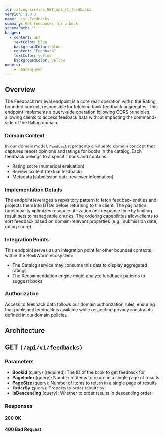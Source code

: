 ```yaml
---
id: rating-service_GET_api_v1_feedbacks
version: 1.0.0
name: List Feedbacks
summary: Get feedbacks for a book
schemaPath: ""
badges:
  - content: GET
    textColor: blue
    backgroundColor: blue
  - content: "Feedback"
    textColor: yellow
    backgroundColor: yellow
owners:
    - nhanxnguyen
---
```


## Overview

The Feedback retrieval endpoint is a core read operation within the Rating bounded context, responsible for fetching book feedback aggregates. This endpoint implements a query-side operation following CQRS principles, allowing clients to access feedback data without impacting the command-side of the Rating domain.

### Domain Context

In our domain model, `Feedback` represents a valuable domain concept that captures reader opinions and ratings for books in the catalog. Each feedback belongs to a specific book and contains:

- Rating score (numerical evaluation)
- Review content (textual feedback)
- Metadata (submission date, reviewer information)

### Implementation Details

The endpoint leverages a repository pattern to fetch feedback entities and projects them into DTOs before returning to the client. The pagination functionality optimizes resource utilization and response time by limiting result sets to manageable chunks. The ordering capabilities allow clients to sort feedback based on domain-relevant properties (e.g., submission date, rating score).

### Integration Points

This endpoint serves as an integration point for other bounded contexts within the BookWorm ecosystem:

- The Catalog service may consume this data to display aggregated ratings
- The Recommendation engine might analyze feedback patterns to suggest books

### Authorization

Access to feedback data follows our domain authorization rules, ensuring that published feedback is available while respecting privacy constraints defined in our domain policies.

## Architecture

<NodeGraph />

## GET `(/api/v1/feedbacks)`

### Parameters

- **BookId** (query) (required): The ID of the book to get feedback for
- **PageIndex** (query): Number of items to return in a single page of results
- **PageSize** (query): Number of items to return in a single page of results
- **OrderBy** (query): Property to order results by
- **IsDescending** (query): Whether to order results in descending order

### Responses

#### <span className="text-green-500">200 OK</span>

<SchemaViewer file="response-200.json" maxHeight="500" id="response-200" />

#### <span className="text-orange-500">400 Bad Request</span>

<SchemaViewer file="response-400.json" maxHeight="500" id="response-400" />
